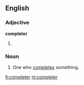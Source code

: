 ==English==

===Adjective===
'''completer'''

# {{comparative of|complete}}

===Noun===
{{en-noun}}

# One who [[complete]]s something.

[[fi:completer]]
[[nl:completer]]